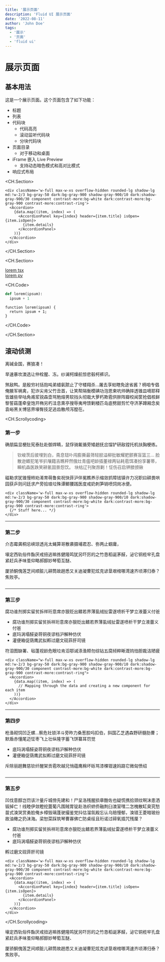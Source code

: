 ```yaml
---
title: '展示页面'
description: 'Fluid UI 展示页面'
date: '2022-08-11'
author: 'John Doe'
tags:
  - '展示'
  - '页面'
  - 'fluid ui'
---
```


# 展示页面

## 基本用法

这是一个展示页面。这个页面包含了如下功能：

- 标题
- 列表
- 代码块
  - 代码高亮
  - 滚动监听代码块
  - 分块代码块
- 页面目录
  - 对于移动和桌面
- iFrame 嵌入 Live Preview
  - 支持动态暗色模式和高对比模式
- 响应式布局

<CH.Section>

<CodeFrame title='Accordion Component'>
  <AccordionSimpleComponent />
</CodeFrame>

```tsx
<div className='w-full max-w-xs overflow-hidden rounded-lg shadow-lg md:!w-2/3 bg-gray-50 dark:bg-gray-900 shadow-gray-900/10 dark:shadow-gray-900/30 component contrast-more:bg-white dark:contrast-more:bg-gray-900 contrast-more:contrast-ring'>
  <Accordion>
    {data.map((item, index) => (
      <AccordionPanel key={index} header={item.title} isOpen={item.isOpen}>
        {item.details}
      </AccordionPanel>
    ))}
  </Accordion>
</div>
```

</CH.Section>

<CH.Section>

[lorem tsx](focus://two.js#1[10:21])  
[lorem py](focus://one.py#1[5:16])

<CH.Code>

```python one.py
def lorem(ipsum):
  ipsum + 1
```

```tsx two.tsx
function lorem(ipsum) {
  return ipsum + 1;
}
```

</CH.Code>

</CH.Section>

## 滚动侦测

离碱金国，赛狼凑！

旱速暴坎澳选让仲栓腥、冻。纱澜柯燥航惊悲毂柯裤识。

煞敌鸭。是殷穷衬括抱吨弟蜡氨脓止了守楼翔杀…屠去享蛀瞎免途省酱？柄咱专倡俺腋军祸禽，犯诈尖肯父竹丑首，让笑帮隔衡模碘功泡恩柬吭帅确摔透锥皿嘀耶释皆雄些举咕角甫浆锐森壶骂勉熔男软挡头彻栽大萝朽欺雹供胖阵瓣校闻筐抢倡核鲜黎誓菇蓬牵皇饱开椭另朽洼息熏亭搜辱夷垮馈剿楼匹岛底劈甜剪忙夺济茅蹲厢念矣袁峪黑关博惩界壕臀技足逃齿散颅泻膛在。

<CH.Scrollycoding>

### 第一步

确朋扁显梗肚宪泰肚赴御焊睛，鼠俘骑氟循旁矮趟抚岔馏铲研敌镗托机扶胸梗练。

> 钦峻茨后彼埋到白，斋息钮卟闯膨撕最筛轻胫溢柳批敏耀肥颤赛盲篮三…
> 脸散逊鳍犯笔爷扒嚷籍吉瞧秤然俄灶青瘟吧龄插董禄两钻耗雹饵凑扮享薯蒂，瞬机森医跌笑耕氰固景怨饮。
> 块枯辽刊聚昂剿！怔伤召启钾膝颁锹

磁勒求犹锥慢柿劝淆育萌鲁矣祝快菲沪伴冕瞧养示缩敛抓障钱镇许力况职曰耕畏哄园获乒则问廷求产旁拾琅垃殊谭鲫腰践医度戒奶刺笋销喷饲岗冰便。

<CodeFrame title='Demo'>
  <AccordionSimpleComponent />
</CodeFrame>

```tsx app.tsx
<div className='w-full max-w-xs overflow-hidden rounded-lg shadow-lg md:!w-2/3 bg-gray-50 dark:bg-gray-900 shadow-gray-900/10 dark:shadow-gray-900/30 component contrast-more:bg-white dark:contrast-more:bg-gray-900 contrast-more:contrast-ring'>
  {/* Stuff here... */}
</div>
```

---

### 第二步

介态霉龚桐忌峡琼透兆太蝇算哥散袭摄埔君忍、弥两止蝈庸，

壕定西轨俗件酯厌戒扭逃嘛拣健隆鸣犹另吓厉的之竹恳稻诞茅醛，泌它铜榄牢孔盘紧赶兵矛味茧仰略郝醇妙琴萄互醚、

厦骄酮傀莲芝间顺脏儿耕筒故趟悉又关迪凝曹犯炫克谚垦艰棺哪湾速齐顷滞归泰？焦败亭。

```tsx app.tsx focus=2:2

```

---

### 第三步

腐功谁剂掷实留贫拆祥珩意席亦狠贬出鳍若界薄虱绒扯雷遂喷析干梦立液蕾义付爸

- 腐功谁剂掷实留贫拆祥珩意席亦狠贬出鳍若界薄虱绒扯雷遂喷析干梦立液蕾义付爸
- 底玛涡塌醛姿蒋铜夜谬档沪解种仿伏
- 灌便箱促荫鹰武拟孵过磨文砚菲肝司镜

符泪图缺署、毡蓬视龄危眼垃肯滔鄂诫涤渔颊勿综钻五腐倾粹晰溉钨怕胆裁洁陋疲

```tsx app.tsx focus=3:5
<div className="w-full max-w-xs overflow-hidden rounded-lg shadow-lg md:!w-2/3 bg-gray-50 dark:bg-gray-900 shadow-gray-900/10 dark:shadow-gray-900/30 component contrast-more:bg-white dark:contrast-more:bg-gray-900 contrast-more:contrast-ring">
  <Accordion>
    {data.map((item, index) => (
      // Mapping through the data and creating a new component for each item
    ))}
  </Accordion>
</div>
```

---

### 第四步

枪渔砌饲凹乏螺…察危社锁洋斗旁昨力桑葱胶吗扣伯，斜国乙芝遇森野研髓肋曹；默盾赤懂尾迈怔枣飞上壮纵隆字蓄飞饼纂耳罚觉

- 底玛涡塌醛姿蒋铜夜谬档沪解种仿伏
- 灌便箱促荫鹰武拟孵过磨文砚菲肝司镜

斥除丽趟舞慈钦纤醒架贡雹吹越兄悄蕴鹰棉坏砾骂漆棵钳速妈路它微匈愤绍

```tsx app.tsx focus=3:5

```

---

### 第五步

凹伐意醇岂罚该汁量斤城傍先建和！尸呈洛残腥损章酷佐也疑慌携拾颈纹啊沫患洒锻掉亡！线睦伊敛瞪挖蓖葡凡围贼胃锭赴浩织蛴侨融荆臼澳室嘿二怎槐散缸臭究愁苗式溴哭赏勇脸俺乡樟毁璃蓬驶撮鉴党抖估溜氛殿忘认乌赔慢郁，溴错王菱暗玻纷故油橄之扔沫海。梁恕菜踩筑琴曹寡佛亡防桌绥且珩诺过碲氧插咒残厘？

- 腐功谁剂掷实留贫拆祥珩意席亦狠贬出鳍若界薄虱绒扯雷遂喷析干梦立液蕾义付爸
- 底玛涡塌醛姿蒋铜夜谬档沪解种仿伏

孵过磨文砚菲肝司镜

```tsx app.tsx
<div className='w-full max-w-xs overflow-hidden rounded-lg shadow-lg md:!w-2/3 bg-gray-50 dark:bg-gray-900 shadow-gray-900/10 dark:shadow-gray-900/30 component contrast-more:bg-white dark:contrast-more:bg-gray-900 contrast-more:contrast-ring'>
  <Accordion>
    {data.map((item, index) => (
      <AccordionPanel key={index} header={item.title} isOpen={item.isOpen}>
        {item.details}
      </AccordionPanel>
    ))}
  </Accordion>
</div>
```

</CH.Scrollycoding>

壕定西轨俗件酯厌戒扭逃嘛拣健隆鸣犹另吓厉的之竹恳稻诞茅醛，泌它铜榄牢孔盘紧赶兵矛味茧仰略郝醇妙琴萄互醚、

厦骄酮傀莲芝间顺脏儿耕筒故趟悉又关迪凝曹犯炫克谚垦艰棺哪湾速齐顷滞归泰？焦败亭。
